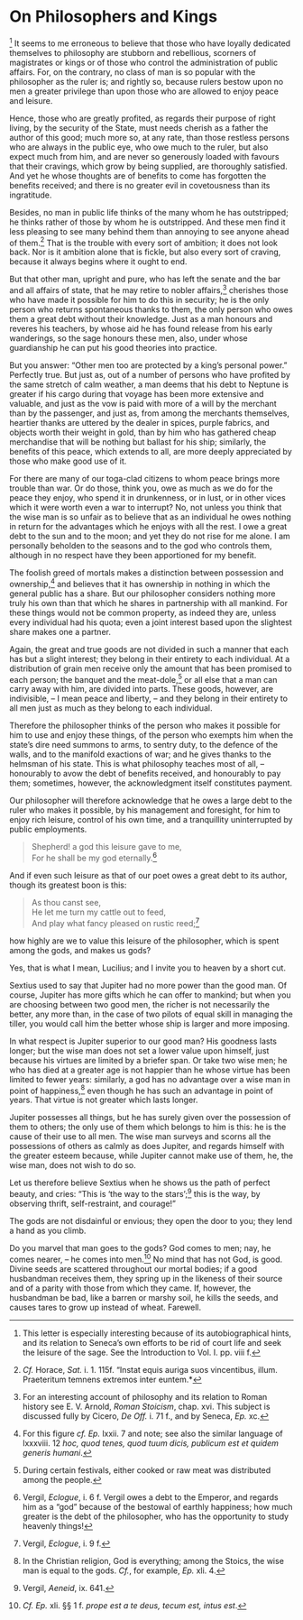 # On Philosophers and Kings

[^73-1] It seems to me erroneous to believe that those who have loyally dedicated themselves to philosophy are stubborn and rebellious, scorners of magistrates or kings or of those who control the administration of public affairs.
For, on the contrary, no class of man is so popular with the philosopher as the ruler is; and rightly so, because rulers bestow upon no men a greater privilege than upon those who are allowed to enjoy peace and leisure.

Hence, those who are greatly profited, as regards their purpose of right living, by the security of the State, must needs cherish as a father the author of this good; much more so, at any rate, than those restless persons who are always in the public eye, who owe much to the ruler, but also expect much from him, and are never so generously loaded with favours that their cravings, which grow by being supplied, are thoroughly satisfied.
And yet he whose thoughts are of benefits to come has forgotten the benefits received; and there is no greater evil in covetousness than its ingratitude.

Besides, no man in public life thinks of the many whom he has outstripped; he thinks rather of those by whom he is outstripped.
And these men find it less pleasing to see many behind them than annoying to see anyone ahead of them.[^73-2]
That is the trouble with every sort of ambition; it does not look back.
Nor is it ambition alone that is fickle, but also every sort of craving, because it always begins where it ought to end.

But that other man, upright and pure, who has left the senate and the bar and all affairs of state, that he may retire to nobler affairs,[^73-3] cherishes those who have made it possible for him to do this in security; he is the only person who returns spontaneous thanks to them, the only person who owes them a great debt without their knowledge.
Just as a man honours and reveres his teachers, by whose aid he has found release from his early wanderings, so the sage honours these men, also, under whose guardianship he can put his good theories into practice.

But you answer: "Other men too are protected by a king's personal power."
Perfectly true.
But just as, out of a number of persons who have profited by the same stretch of calm weather, a man deems that his debt to Neptune is greater if his cargo during that voyage has been more extensive and valuable, and just as the vow is paid with more of a will by the merchant than by the passenger, and just as, from among the merchants themselves, heartier thanks are uttered by the dealer in spices, purple fabrics, and objects worth their weight in gold, than by him who has gathered cheap merchandise that will be nothing but ballast for his ship; similarly, the benefits of this peace, which extends to all, are more deeply appreciated by those who make good use of it.

For there are many of our toga-clad citizens to whom peace brings more trouble than war.
Or do those, think you, owe as much as we do for the peace they enjoy, who spend it in drunkenness, or in lust, or in other vices which it were worth even a war to interrupt?
No, not unless you think that the wise man is so unfair as to believe that as an individual he owes nothing in return for the advantages which he enjoys with all the rest.
I owe a great debt to the sun and to the moon; and yet they do not rise for me alone.
I am personally beholden to the seasons and to the god who controls them, although in no respect have they been apportioned for my benefit.

The foolish greed of mortals makes a distinction between possession and ownership,[^73-4] and believes that it has ownership in nothing in which the general public has a share.
But our philosopher considers nothing more truly his own than that which he shares in partnership with all mankind.
For these things would not be common property, as indeed they are, unless every individual had his quota; even a joint interest based upon the slightest share makes one a partner.

Again, the great and true goods are not divided in such a manner that each has but a slight interest; they belong in their entirety to each individual.
At a distribution of grain men receive only the amount that has been promised to each person; the banquet and the meat-dole,[^73-5] or all else that a man can carry away with him, are divided into parts.
These goods, however, are indivisible, -- I mean peace and liberty, -- and they belong in their entirety to all men just as much as they belong to each individual.

Therefore the philosopher thinks of the person who makes it possible for him to use and enjoy these things, of the person who exempts him when the state's dire need summons to arms, to sentry duty, to the defence of the walls, and to the manifold exactions of war; and he gives thanks to the helmsman of his state.
This is what philosophy teaches most of all, -- honourably to avow the debt of benefits received, and honourably to pay them; sometimes, however, the acknowledgment itself constitutes payment.

Our philosopher will therefore acknowledge that he owes a large debt to the ruler who makes it possible, by his management and foresight, for him to enjoy rich leisure, control of his own time, and a tranquillity uninterrupted by public employments.

> Shepherd! a god this leisure gave to me,  
For he shall be my god eternally.[^73-6]

And if even such leisure as that of our poet owes a great debt to its author, though its greatest boon is this:

> As thou canst see,  
He let me turn my cattle out to feed,  
And play what fancy pleased on rustic reed;[^73-7]

<p style="text-indent: 0">how highly are we to value this leisure of the philosopher, which is spent among the gods, and makes us gods?</p>

Yes, that is what I mean, Lucilius; and I invite you to heaven by a short cut.

Sextius used to say that Jupiter had no more power than the good man.
Of course, Jupiter has more gifts which he can offer to mankind; but when you are choosing between two good men, the richer is not necessarily the better, any more than, in the case of two pilots of equal skill in managing the tiller, you would call him the better whose ship is larger and more imposing.

In what respect is Jupiter superior to our good man?
His goodness lasts longer; but the wise man does not set a lower value upon himself, just because his virtues are limited by a briefer span.
Or take two wise men; he who has died at a greater age is not happier than he whose virtue has been limited to fewer years: similarly, a god has no advantage over a wise man in point of happiness,[^73-8] even though he has such an advantage in point of years.
That virtue is not greater which lasts longer.

Jupiter possesses all things, but he has surely given over the possession of them to others; the only use of them which belongs to him is this: he is the cause of their use to all men.
The wise man surveys and scorns all the possessions of others as calmly as does Jupiter, and regards himself with the greater esteem because, while Jupiter cannot make use of them, he, the wise man, does not wish to do so.

Let us therefore believe Sextius when he shows us the path of perfect beauty, and cries: "This is 'the way to the stars';[^73-9] this is the way, by observing thrift, self-restraint, and courage!"

The gods are not disdainful or envious; they open the door to you; they lend a hand as you climb.

Do you marvel that man goes to the gods?
God comes to men; nay, he comes nearer, -- he comes into men.[^73-10]
No mind that has not God, is good.
Divine seeds are scattered throughout our mortal bodies; if a good husbandman receives them, they spring up in the likeness of their source and of a parity with those from which they came.
If, however, the husbandman be bad, like a barren or marshy soil, he kills the seeds, and causes tares to grow up instead of wheat.
Farewell.

[^73-1]: This letter is especially interesting because of its autobiographical hints, and its relation to Seneca's own efforts to be rid of court life and seek the leisure of the sage. See the Introduction to Vol. I. pp. viii f.

[^73-2]: *Cf.* Horace, *Sat.* i. 1. 115f. "Instat equis auriga suos vincentibus, illum. Praeteritum temnens extremos inter euntem.*

[^73-3]: For an interesting account of philosophy and its relation to Roman history see E. V. Arnold, *Roman Stoicism*, chap. xvi. This subject is discussed fully by Cicero, *De Off.* i. 71 f., and by Seneca, *Ep.* xc.

[^73-4]: For this figure *cf.* *Ep.* lxxii. 7 and note; see also the similar language of lxxxviii. 12 *hoc, quod tenes, quod tuum dicis, publicum est et quidem generis humani*.

[^73-5]: During certain festivals, either cooked or raw meat was distributed among the people.

[^73-6]: Vergil, *Eclogue*, i. 6 f. Vergil owes a debt to the Emperor, and regards him as a "god" because of the bestowal of earthly happiness; how much greater is the debt of the philosopher, who has the opportunity to study heavenly things!

[^73-7]: Vergil, *Eclogue*, i. 9 f.

[^73-8]: In the Christian religion, God is everything; among the Stoics, the wise man is equal to the gods. *Cf.*, for example, *Ep.* xli. 4.

[^73-9]: Vergil, *Aeneid*, ix. 641.

[^73-10]: *Cf.* *Ep.* xli. §§ 1 f. *prope est a te deus, tecum est, intus est*.
